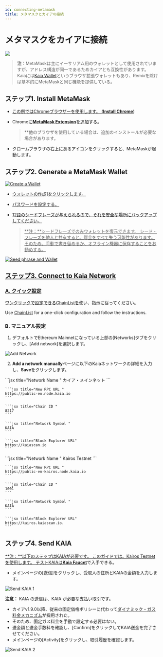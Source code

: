 ```yaml
---
id: connecting-metamask
title: メタマスクとカイアの接続
---
```



# メタマスクをカイアに接続

![](/img/banners/kaia-metamask.png)

> **注**：MetaMaskは主にイーサリアム用のウォレットとして使用されていますが、アドレス構造が同一であるためカイアとも互換性があります。 Kaiaには[Kaia Wallet](../tools/wallets/kaia-wallet.md)というブラウザ拡張ウォレットもあり、Remixを除けば基本的にMetaMaskと同じ機能を提供している。

## ステップ1. Install MetaMask <a href="#install-metamask" id="install-metamask" />

* この例ではChromeブラウザーを使用します。 ([**Install Chrome**](https://www.google.com/intl/en_us/chrome/))
* Chromeに[**MetaMask Extension**](https://chrome.google.com/webstore/detail/metamask/nkbihfbeogaeaoehlefnkodbefgpgknn?hl=en)を追加する。

  > \*\*他のブラウザを使用している場合は、追加のインストールが必要な場合があります。
* クロームブラウザの右上にあるアイコンをクリックすると、MetaMaskが起動します。

## ステップ2. Generate a MetaMask Wallet <a href="#generate-a-metamask" id="generate-a-metamask" />

![Create a Wallet](/img/build/tutorials/new-to-metamask.png)

* ウォレットの作成]をクリックします。
* パスワードを設定する。
* 12語のシードフレーズが与えられるので、それを安全な場所にバックアップしてください。

  > \*\*注：\*\*シードフレーズでのみウォレットを復元できます。 シード・フレーズを他人と共有すると、資金をすべて失う可能性があります。 そのため、手動で書き留めるか、オフライン機器に保存することをお勧めする。

![Seed phrase and Wallet](/img/build/tutorials/metamask-secret-backup.png)

## ステップ3. Connect to Kaia Network <a href="#connect-to-kaia-network" id="connect-to-kaia-network" />

### A. クイック設定

<Tabs>
  <TabItem value="kaia-mainnet" label="Kaia Mainnet">ワンクリックで設定できる<a href="https://chainlist.org/chain/8217">ChainListを</a>使い、指示に従ってください。</TabItem>

  <TabItem value="kairos-testnet" label="Kairos Testnet">Use <a href="https://chainlist.org/chain/1001">ChainList</a> for a one-click configuration and follow the instructions.</TabItem>
</Tabs>

### B. マニュアル設定

1. デフォルトでEthereum Mainnetになっている上部の[Networks]タブをクリックし、[Add network]を選択します。

![Add Network](/img/build/tutorials/mm-network-btn.png)

2. **Add a network manually**ページに以下のKaiaネットワークの詳細を入力し、**Save**をクリックします。

<Tabs>
  <TabItem value="カイアメインネット" label="カイア・メインネット">
    ```jsx title="Network Name "
    カイア・メインネット
    ```

    ```jsx title="New RPC URL "
    https://public-en.node.kaia.io
    ```

    ```jsx title="Chain ID "
    8217
    ```

    ```jsx title="Network Symbol "
    KAIA
    ```

    ```jsx title="Block Explorer URL"
    https://kaiascan.io
    ```
  </TabItem>

  <TabItem value="カイロステストネット" label="Kairos Testnet">
    ```jsx title="Network Name "
    Kairos Testnet
    ```

    ```jsx title="New RPC URL "
    https://public-en-kairos.node.kaia.io
    ```

    ```jsx title="Chain ID "
    1001
    ```

    ```jsx title="Network Symbol "
    KAIA
    ```

    ```jsx title="Block Explorer URL"
    https://kairos.kaiascan.io.
    ```
  </TabItem>
</Tabs>

## ステップ4. Send KAIA <a href="#send-klay" id="send-klay" />

\*\*注：\*\*以下のステップはKAIAが必要です。 このガイドでは、Kairos Testnetを使用します。 テストKAIAは[**Kaia Faucet**](https://faucet.kaia.io)で入手できる。

* メインページの[送信]をクリックし、受取人の住所とKAIAの金額を入力します。

![Send KAIA 1](/img/build/tutorials/kairos-metamask-send.png)

**注意：** KAIA の送信は、KAIA が必要な支払い取引です。

* カイアv1.9.0以降、従来の固定価格ポリシーに代わって[ダイナミック・ガス料金メカニズム](https://medium.com/klaytn/dynamic-gas-fee-pricing-mechanism-1dac83d2689)が採用された。
* そのため、固定ガス料金を手動で設定する必要はない。
* 送金額と送金手数料を確認し、[Confirm]をクリックしてKAIA送金を完了させてください。
* メインページの[Activity]をクリックし、取引履歴を確認します。

![Send KAIA 2](/img/build/tutorials/kairos-metamask-send-ii.png)
